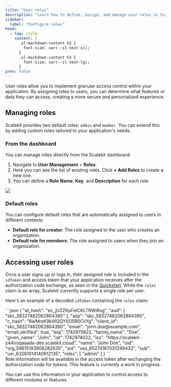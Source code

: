 ```yaml
---
title: "User roles"
description: "Learn how to define, assign, and manage user roles in Scalekit for granular access control."
sidebar:
  label: "Configure roles"
head:
  - tag: style
    content: |
      .sl-markdown-content h2 {
        font-size: var(--sl-text-xl);
      }
      .sl-markdown-content h3 {
        font-size: var(--sl-text-lg);
      }
prev: false
---
```


User roles allow you to implement granular access control within your application. By assigning roles to users, you can determine what features or data they can access, creating a more secure and personalized experience.

## Managing roles

Scalekit provides two default roles: `admin` and `member`. You can extend this by adding custom roles tailored to your application's needs.

### From the dashboard

You can manage roles directly from the Scalekit dashboard:

1.  Navigate to **User Management** > **Roles**.
2.  Here you can see the list of existing roles. Click **+ Add Roles** to create a new one.
3.  You can define a **Role Name**, **Key**, and **Description** for each role.

![](@/assets/docs/fsa/user-management/1-roles.png)

### Default roles

You can configure default roles that are automatically assigned to users in different contexts:
- **Default role for creator**: The role assigned to the user who creates an organization.
- **Default role for members**: The role assigned to users when they join an organization.

## Accessing user roles


Once a user signs up or logs in, their assigned role is included in the `idToken` and access token that your application receives after the authorization code exchange, as seen in the [Quickstart](/fsa/quickstart/). While the `roles` claim is an array, Scalekit currently supports a single role per user.

Here's an example of a decoded `idToken` containing the `roles` claim:

<Tabs>
<TabItem label="ID Token (decoded)" value="idToken">
```json
{
  "at_hash": "ec_jU2ZKpFelCKLTRWiRsg",
  "aud": [
    "skc_58327482062864390"
  ],
  "azp": "skc_58327482062864390",
  "c_hash": "6wMreK9kWQQY6O5R0CiiYg",
  "client_id": "skc_58327482062864390",
  "email": "john.doe@example.com",
  "email_verified": true,
  "exp": 1742975822,
  "family_name": "Doe",
  "given_name": "John",
  "iat": 1742974022,
  "iss": "https://scalekit-z44iroqaaada-dev.scalekit.cloud",
  "name": "John Doe",
  "oid": "org_59615193906282635",
  "sid": "ses_65274187031249433",
  "sub": "usr_63261014140912135",
  "roles": [
    "admin"
  ]
}
```
</TabItem>
</Tabs>

<Aside type="note">
  Role information will be available in the access token after exchanging the authorization code for tokens. This feature is currently a work in progress.
</Aside>


You can use this information in your application to control access to different modules or features.